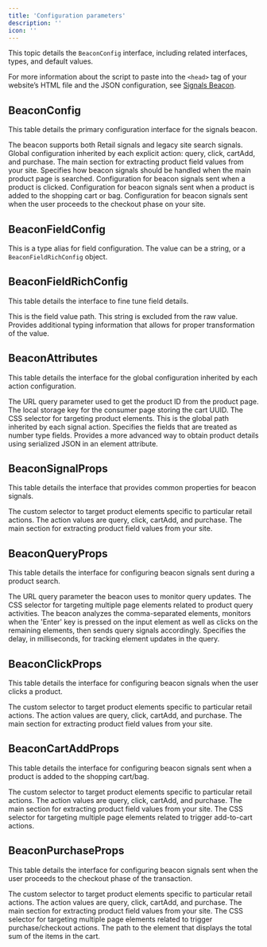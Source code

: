 ```yaml
---
title: 'Configuration parameters'
description: ''
icon: ''
---
```

This topic details the `BeaconConfig` interface, including related interfaces, types, and default values.

For more information about the script to paste into the `<head>` tag of your website’s HTML file and the JSON configuration, see [Signals Beacon](/lw-platform/analytics/k649vy/signals-beacon).

## BeaconConfig

This table details the primary configuration interface for the signals beacon.

<ResponseField name="type" type="SignalAppType" default="Retail">
  The beacon supports both Retail signals and legacy site search signals.
</ResponseField>

<ResponseField name="attributes" type="BeaconAttributes">
  Global configuration inherited by each explicit action: query, click, cartAdd, and purchase.
</ResponseField>

<ResponseField name="fields" type="{ [field: string]: BeaconFieldConfig }" default=":scope @id">
  The main section for extracting product field values from your site.
</ResponseField>

<ResponseField name="query" type="BeaconQueryProps">
  Specifies how beacon signals should be handled when the main product page is searched.
</ResponseField>

<ResponseField name="click" type="BeaconClickProps">
  Configuration for beacon signals sent when a product is clicked.
</ResponseField>

<ResponseField name="cartAdd" type="BeaconCartAddProps">
  Configuration for beacon signals sent when a product is added to the shopping cart or bag.
</ResponseField>

<ResponseField name="purchase" type="BeaconPurchaseProps">
  Configuration for beacon signals sent when the user proceeds to the checkout phase on your site.
</ResponseField>


## BeaconFieldConfig

This is a type alias for field configuration. The value can be a string, or a `BeaconFieldRichConfig` object.

## BeaconFieldRichConfig

This table details the interface to fine tune field details.

<ResponseField name="path" type="string">
  This is the field value path.
</ResponseField>

<ResponseField name="exclude" type="string">
  This string is excluded from the raw value.
</ResponseField>

<ResponseField name="type" type="string" default="string">
  Provides additional typing information that allows for proper transformation of the value.
</ResponseField>


## BeaconAttributes

This table details the interface for the global configuration inherited by each action configuration.

<ResponseField name="idQueryParam" type="string" default="pid">
  The URL query parameter used to get the product ID from the product page.
</ResponseField>

<ResponseField name="cartId" type="string" default="lwRetailCartId">
  The local storage key for the consumer page storing the cart UUID.
</ResponseField>

<ResponseField name="productPath" type="string" default=".lw-product-item">
  The CSS selector for targeting product elements. This is the global path inherited by each signal action.
</ResponseField>

<ResponseField name="numberTypeFields" type="string[]" default="[price, quantity, revenue]">
  Specifies the fields that are treated as number type fields.
</ResponseField>

<ResponseField name="data" type="string">
  Provides a more advanced way to obtain product details using serialized JSON in an element attribute.
</ResponseField>


## BeaconSignalProps

This table details the interface that provides common properties for beacon signals.

<ResponseField name="productPath" type="string">
  The custom selector to target product elements specific to particular retail actions. The action values are query, click, cartAdd, and purchase.
</ResponseField>

<ResponseField name="fields" type="{ [field: string]: BeaconFieldRichConfig }">
  The main section for extracting product field values from your site.
</ResponseField>


## BeaconQueryProps

This table details the interface for configuring beacon signals sent during a product search.

<ResponseField name="QueryParam" type="string" default="query">
  The URL query parameter the beacon uses to monitor query updates.
</ResponseField>

<ResponseField name="trigger" type="string">
  The CSS selector for targeting multiple page elements related to product query activities. The beacon analyzes the comma-separated elements, monitors when the 'Enter' key is pressed on the input element as well as clicks on the remaining elements, then sends query signals accordingly.
</ResponseField>

<ResponseField name="delayForTrackQueryUpdate" type="number" default="1000">
  Specifies the delay, in milliseconds, for tracking element updates in the query.
</ResponseField>


## BeaconClickProps

This table details the interface for configuring beacon signals when the user clicks a product.

<ResponseField name="productPath" type="string">
  The custom selector to target product elements specific to particular retail actions. The action values are query, click, cartAdd, and purchase.
</ResponseField>

<ResponseField name="fields" type="{ [field: string]: BeaconFieldRichConfig }">
  The main section for extracting product field values from your site.
</ResponseField>


## BeaconCartAddProps

This table details the interface for configuring beacon signals sent when a product is added to the shopping cart/bag.

<ResponseField name="productPath" type="string">
  The custom selector to target product elements specific to particular retail actions. The action values are query, click, cartAdd, and purchase.
</ResponseField>

<ResponseField name="fields" type="{ [field: string]: BeaconFieldRichConfig }">
  The main section for extracting product field values from your site.
</ResponseField>

<ResponseField name="trigger" type="string">
  The CSS selector for targeting multiple page elements related to trigger add-to-cart actions.
</ResponseField>


## BeaconPurchaseProps

This table details the interface for configuring beacon signals sent when the user proceeds to the checkout phase of the transaction.

<ResponseField name="productPath" type="string">
  The custom selector to target product elements specific to particular retail actions. The action values are query, click, cartAdd, and purchase.
</ResponseField>

<ResponseField name="fields" type="{ [field: string]: BeaconFieldRichConfig }">
  The main section for extracting product field values from your site.
</ResponseField>

<ResponseField name="trigger" type="string">
  The CSS selector for targeting multiple page elements related to trigger purchase/checkout actions.
</ResponseField>

<ResponseField name="revenue" type="string">
  The path to the element that displays the total sum of the items in the cart.
</ResponseField>
